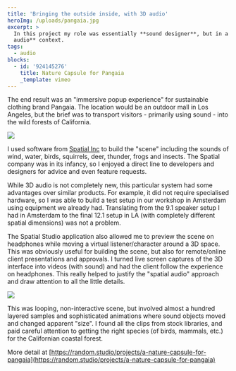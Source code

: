 ```yaml
---
title: 'Bringing the outside inside, with 3D audio'
heroImg: /uploads/pangaia.jpg
excerpt: >
  In this project my role was essentially **sound designer**, but in a **3D
  audio** context.
tags:
  - audio
blocks:
  - id: '924145276'
    title: Nature Capsule for Pangaia
    _template: vimeo
---
```


The end result was an "immersive popup experience" for sustainable clothing brand Pangaia. The location would be an outdoor mall in Los Angeles, but the brief was to transport visitors - primarily using sound - into the wild forests of California.

![](/uploads/pangaia-outside.jpeg)

I used software from [Spatial Inc](https://www.spatialinc.com/) to build the "scene" including the sounds of wind, water, birds, squirrels, deer, thunder, frogs and insects. The Spatial company was in its infancy, so I enjoyed a direct line to developers and designers for advice and even feature requests.

While 3D audio is not completely new, this particular system had some advantages over similar products. For example, it did not require specialised hardware, so I was able to build a test setup in our workshop in Amsterdam using equipment we already had. Translating from the 9.1 speaker setup I had in Amsterdam to the final 12.1 setup in LA (with completely different spatial dimensions) was not a problem.

The Spatial Studio application also allowed me to preview the scene on headphones while moving a virtual listener/character around a 3D space. This was obviously useful for building the scene, but also for remote/online client presentations and approvals. I turned live screen captures of the 3D interface into videos (with sound) and had the client follow the experience on headphones. This really helped to justify the "spatial audio" approach and draw attention to all the little details.

![](/uploads/pangaia-weatherchange.jpg)

This was looping, non-interactive scene, but involved almost a hundred layered samples and sophisticated animations where sound objects moved and changed apparent "size". I found all the clips from stock libraries, and paid careful attention to getting the right species (of birds, mammals, etc.) for the Californian coastal forest.

More detail at [https://random.studio/projects/a-nature-capsule-for-pangaia](https://random.studio/projects/a-nature-capsule-for-pangaia)
